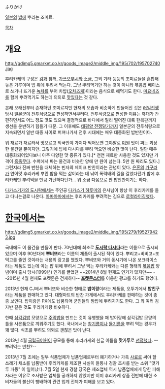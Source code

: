ふりかけ

[[일본]]의 [[밥]]에 뿌리는 조미료.

[[목차]]

= 개요 =
http://gdimg5.gmarket.co.kr/goods_image2/middle_img/195/702/195702740.jpg

후리카케의 구성은 [[김]]과 참깨, [[가쓰오부시]]와 [[소금]], 그외 기타 등등의 조미료들을 혼합해 놓은 가루이며 밥 위에 뿌려서 먹는다. 그냥 뿌려먹기만 하는 것이 아니라 볶음밥 베이스로 쓰거나 뜨거운 [[녹차]]를 부어 차밥([[오차즈케]])이라는 음식으로 해먹기도 한다. [[마요네즈]]를 함께 뿌려먹기도 하는데 의외로 [[마요라|맛있다는]] 것 같다.

본래 오래전부터 존재하던 조미료지만 현재의 모습과 비슷하게 만들어진 것은 [[러일전쟁]] 당시 [[일본군]]이 [[전투식량]]으로 편성하면서부터다. 전투식량으로 편성한 이유는 휴대가 간편하면서도 어느 정도 맛도 있으며 결정적으로 바다에서 멀리 떨어진 대륙 한복판까지 생선을 운반하기 힘들기 때문. 그 이후에도 [[태평양 전쟁]]말기까지 일본군의 전투식량으로 지속되면서 일반 대중 사이로 퍼져나가서 전후 시대에는 매우 대중화된 밥반찬이다.

뭐 재료가 재료라서 멋모르고 외국인이 가져다 먹어보면 그야말로 [[미원]] 맛이 쩌는 괴상한 물건일 뿐이지만. 그렇기에 밥에 다시다를 뿌려 먹으면 비슷한 맛이 난다. 일단 매우 대중화되어있다보니 아주 다양한 맛 종류가 있다.[* 천연 재료만 사용한 것도 있지만 가격이 [[흠좀무]]다. 수퍼에서 파는 물건과 비슷한 양에 만 원이 넘는다. 5만 원 짜리도 있다.] 그런지라 진짜 반찬을 대체하는 빈자의 페이크 반찬이라는 관념이 있다. [[은혼]]의 [[가구라]]가 연어맛 후리카케 뿌린 밥을 먹는 삶이라는 데 낚여 폭력배의 길을 걸었다던가 밥에 후리카케만 뿌려먹을 만큼 가난하다던가... 뭐 소금 다음으로 싼 밥반찬이기는 하다.

[[다카스기가의 도시락]]에서는 주인공 [[다카스기 하루미]]의 은사님이 항상 이 후리카케를 들고 다니는걸로 나온다.
[[아따아따]]에서는 후리카케를 뿌려먹는 김으로 [[로컬라이징]]했다.

= [[한국]]에서는 =
http://gdimg5.gmarket.co.kr/goods_image2/middle_img/195/279/195279423.jpg

국내에도 이 물건을 만들어 판다. 70년대에 최초로 '''[http://blog.naver.com/PostView.nhn?blogId=dokken0109&logNo=120197755422&redirect=Dlog&widgetTypeCall=true 도시락 다시다]'''라는 이름으로 출시되었으며 이후 90년대에 '''뿌비또'''라는 이름의 제품이 출시된 적이 있다. 뿌리고+비비고+또먹고를 줄인 것이라는 내용의 광고를 했었다. 뿌비또와 거의 동시기에 나온 보크라이스라는 제품도 있는데 이는 밥 위에 뿌려서 그냥 먹는 후리카케와는 다른 형태의 [[볶음밥]] 양념이며 출시 당시(1999년) 인기를 끌었던 ~~2014년 8월 현재도 인기가 많지만~~ --2015년 4월 현재도 포켓몬은 건재하다-- '''[[포켓몬스터]]'''를 이용한 광고를 하기도 했었다.

2013년 현재 CJ에서 뿌비또와 비슷한 형태로 '''밥이랑'''이라는 제품을, 오뚜기에서 '''밥친구'''라는 제품을 판매하고 있다. 대형마트의 반찬 가게에서도 후리카케를 판매하는 것이 종종 보인다. 밥이랑은 PX에도 납품되어 군인들의 짬밥에 뿌려지기도 한다. 그 외 여러 김자반 같은 것도 후리카케랑 비슷하다.

한때 [[삼각김밥]] 모양으로 [[주먹밥]]을 만드는 것이 유행했을 때 밥이랑에 삼각김밥 모양의 틀을 사은품으로 끼워주기도 했다. 국내에서는 [[참기름]]이나 [[들기름]]을 뿌려 먹는 경우가 꽤 많다. 식초를 뿌려도 의외로 괜찮은 맛이 난다.

2013년 4월 [[국립국어원]]이 공모를 통해 후리카케의 한글 이름을 '''맛가루'''로 [http://www.korean.go.kr/09_new/notice/korean_view.jsp?idx=449 선정했다]. --뿌려먹는 반찬?--

2013년 7월 초에는 일부 식품업체가 납품업체로부터 폐기하거나 가축 [[사료]]로 써야 할 쓰레기 채소를 납품받아 후리카케를 제조한 사실이 들통나 경찰 조사를 받는 소위 "맛가루 파동" 이 일어났다. 7월 5일 현재 경찰 당국은 제조업체 역시 납품업체에게 당한 피해자라는 이유로 조사받은 업체를 공개하지 않았지만 이미 후리카케 상품 전반에 대한 소비자들의 불신이 팽배하여 관련 업계 전체가 피해를 보고 있다.
